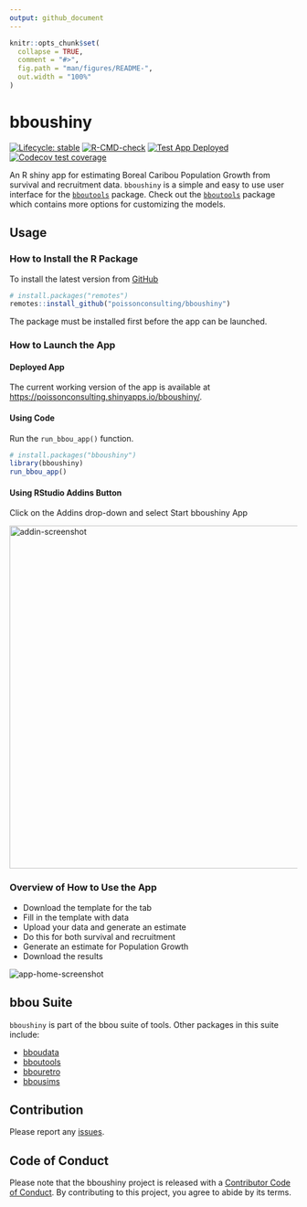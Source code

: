 ```yaml
---
output: github_document
---
```


<!-- README.md is generated from README.Rmd. Please edit that file -->

```r
knitr::opts_chunk$set(
  collapse = TRUE,
  comment = "#>",
  fig.path = "man/figures/README-",
  out.width = "100%"
)
```

# bboushiny

<!-- badges: start -->
[![Lifecycle: stable](https://img.shields.io/badge/lifecycle-stable-brightgreen.svg)](https://lifecycle.r-lib.org/articles/stages.html#stable)
[![R-CMD-check](https://github.com/poissonconsulting/bboushiny/actions/workflows/R-CMD-check.yaml/badge.svg)](https://github.com/poissonconsulting/bboushiny/actions/workflows/R-CMD-check.yaml)
[![Test App Deployed](https://github.com/poissonconsulting/bboushiny/workflows/deploy-app/badge.svg)](https://github.com/poissonconsulting/bboushiny/actions)
[![Codecov test coverage](https://codecov.io/gh/poissonconsulting/bboushiny/branch/main/graph/badge.svg)](https://app.codecov.io/gh/poissonconsulting/bboushiny?branch=main)
<!-- badges: end -->

An R shiny app for estimating Boreal Caribou Population Growth from survival and recruitment data.
`bboushiny` is a simple and easy to use user interface for the [`bboutools`](https://github.com/poissonconsulting/bboutools) package.
Check out the [`bboutools`](https://github.com/poissonconsulting/bboutools) package which contains more options for customizing the models. 

## Usage

### How to Install the R Package

To install the latest version from [GitHub](https://github.com/poissonconsulting/bboushiny)

```r
# install.packages("remotes")
remotes::install_github("poissonconsulting/bboushiny")
```

The package must be installed first before the app can be launched.

### How to Launch the App

#### Deployed App

The current working version of the app is available at [https://poissonconsulting.shinyapps.io/bboushiny/](https://poissonconsulting.shinyapps.io/bboushiny/).

#### Using Code

Run the `run_bbou_app()` function.

```r
# install.packages("bboushiny")
library(bboushiny)
run_bbou_app()
```

#### Using RStudio Addins Button

Click on the Addins drop-down and select Start bboushiny App 

<img src="man/figures/addins.png" alt="addin-screenshot" width="600"/>

### Overview of How to Use the App

- Download the template for the tab
- Fill in the template with data
- Upload your data and generate an estimate
- Do this for both survival and recruitment
- Generate an estimate for Population Growth
- Download the results 

<img src="man/figures/app-home-page.png" alt="app-home-screenshot"/>

## bbou Suite

`bboushiny` is part of the bbou suite of tools. 
Other packages in this suite include:

- [bboudata](https://github.com/poissonconsulting/bboudata)
- [bboutools](https://github.com/poissonconsulting/bboutools)
- [bbouretro](https://github.com/poissonconsulting/bbouretro)
- [bbousims](https://github.com/poissonconsulting/bbousims)

## Contribution

Please report any [issues](https://github.com/poissonconsulting/bboushiny/issues).


## Code of Conduct

Please note that the bboushiny project is released with a [Contributor Code of Conduct](https://contributor-covenant.org/version/2/0/CODE_OF_CONDUCT.html). By contributing to this project, you agree to abide by its terms.
